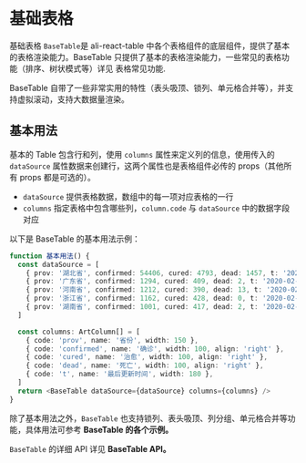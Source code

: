 
<Meta title="表格 / 基本用法" />

# 基础表格

基础表格 `BaseTable`是 ali-react-table 中各个表格组件的底层组件，提供了基本的表格渲染能力。BaseTable 只提供了基本的表格渲染能力，一些常见的表格功能（排序、树状模式等）详见 <LinkTo kind="表格 / 常用功能 / 文档" story="page">表格常见功能</LinkTo>.

BaseTable 自带了一些非常实用的特性（表头吸顶、锁列、单元格合并等），并支持虚拟滚动，支持大数据量渲染。

## 基本用法

基本的 Table 包含行和列，使用 `columns` 属性来定义列的信息，使用传入的 `dataSource` 属性数据来创建行，这两个属性也是表格组件必传的 props（其他所有 props 都是可选的）。

- `dataSource` 提供表格数据，数组中的每一项对应表格的一行
- `columns` 指定表格中包含哪些列，`column.code` 与 `dataSource` 中的数据字段对应

以下是 BaseTable 的基本用法示例：

```typescript
function 基本用法() {
  const dataSource = [
    { prov: '湖北省', confirmed: 54406, cured: 4793, dead: 1457, t: '2020-02-15 19:52:02' },
    { prov: '广东省', confirmed: 1294, cured: 409, dead: 2, t: '2020-02-15 19:52:02' },
    { prov: '河南省', confirmed: 1212, cured: 390, dead: 13, t: '2020-02-15 19:52:02' },
    { prov: '浙江省', confirmed: 1162, cured: 428, dead: 0, t: '2020-02-15 19:52:02' },
    { prov: '湖南省', confirmed: 1001, cured: 417, dead: 2, t: '2020-02-15 19:52:02' },
  ]

  const columns: ArtColumn[] = [
    { code: 'prov', name: '省份', width: 150 },
    { code: 'confirmed', name: '确诊', width: 100, align: 'right' },
    { code: 'cured', name: '治愈', width: 100, align: 'right' },
    { code: 'dead', name: '死亡', width: 100, align: 'right' },
    { code: 't', name: '最后更新时间', width: 180 },
  ]
  return <BaseTable dataSource={dataSource} columns={columns} />
}
```

<Preview>
  <Story id="表格-表格示例--基本用法" />
</Preview>

除了基本用法之外，`BaseTable` 也支持锁列、表头吸顶、列分组、单元格合并等功能，具体用法可参考 **<LinkTo kind="表格 / 表格示例" story="基本用法">BaseTable 的各个示例</LinkTo>。**

`BaseTable` 的详细 API 详见 **<LinkTo kind="表格 / API" story="page">BaseTable API</LinkTo>。**
